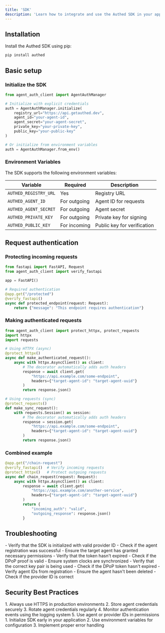 ```yaml
---
title: 'SDK'
description: 'Learn how to integrate and use the Authed SDK in your applications'
---
```


## Installation

Install the Authed SDK using pip:

```bash
pip install authed
```
## Basic setup

### Initialize the SDK

```python
from agent_auth_client import AgentAuthManager

# Initialize with explicit credentials
auth = AgentAuthManager.initialize(
    registry_url="https://api.getauthed.dev",
    agent_id="your-agent-id",
    agent_secret="your-agent-secret",
    private_key="your-private-key",
    public_key="your-public-key"
)

# Or initialize from environment variables
auth = AgentAuthManager.from_env()
```

### Environment Variables

The SDK supports the following environment variables:

| Variable | Required | Description |
|----------|----------|-------------|
| `AUTHED_REGISTRY_URL` | Yes | Registry URL |
| `AUTHED_AGENT_ID` | For outgoing | Agent ID for requests |
| `AUTHED_AGENT_SECRET` | For outgoing | Agent secret |
| `AUTHED_PRIVATE_KEY` | For outgoing | Private key for signing |
| `AUTHED_PUBLIC_KEY` | For incoming | Public key for verification |

## Request authentication

### Protecting incoming requests

```python
from fastapi import FastAPI, Request
from agent_auth_client import verify_fastapi

app = FastAPI()

# Required authentication
@app.get("/protected")
@verify_fastapi()
async def protected_endpoint(request: Request):
    return {"message": "This endpoint requires authentication"}
```

### Making authenticated requests

```python
from agent_auth_client import protect_httpx, protect_requests
import httpx
import requests

# Using HTTPX (async)
@protect_httpx()
async def make_authenticated_request():
    async with httpx.AsyncClient() as client:
        # The decorator automatically adds auth headers
        response = await client.get(
            "https://api.example.com/some-endpoint",
            headers={"target-agent-id": "target-agent-uuid"}
        )
        return response.json()

# Using requests (sync)
@protect_requests()
def make_sync_request():
    with requests.Session() as session:
        # The decorator automatically adds auth headers
        response = session.get(
            "https://api.example.com/some-endpoint",
            headers={"target-agent-id": "target-agent-uuid"}
        )
        return response.json()
```

### Combined example

```python
@app.get("/chain-request")
@verify_fastapi()  # Verify incoming requests
@protect_httpx()   # Protect outgoing requests
async def chain_request(request: Request):
    async with httpx.AsyncClient() as client:
        response = await client.get(
            "https://api.example.com/another-service",
            headers={"target-agent-id": "target-agent-uuid"}
        )
        return {
            "incoming_auth": "valid",
            "outgoing_response": response.json()
        }
```

## Troubleshooting

<AccordionGroup>
  <Accordion icon="circle-xmark" title="Client not registered">
    - Verify that the SDK is initialized with valid provider ID
    - Check if the agent registration was successful
  </Accordion>
  
  <Accordion icon="triangle-exclamation" title="Token verification failed">
    - Ensure the target agent has granted necessary permissions
    - Verify that the token hasn't expired
    - Check if the DPoP proof is valid
  </Accordion>
  
  <Accordion icon="key" title="Invalid DPoP proof">
    - Ensure system clocks are synchronized
    - Verify that the correct key pair is being used
    - Check if the DPoP token hasn't expired
  </Accordion>
  
  <Accordion icon="user-xmark" title="Agent not found">
    - Verify agent IDs from registration
    - Ensure the agent hasn't been deleted
    - Check if the provider ID is correct
  </Accordion>
</AccordionGroup>

## Security Best Practices

<AccordionGroup>
  <Accordion icon="shield" title="Security Recommendations">
    1. Always use HTTPS in production environments
    2. Store agent credentials securely
    3. Rotate agent credentials regularly
    4. Monitor authentication events using the logging system
    5. Use agent or provider IDs in permissions
  </Accordion>
  
  <Accordion icon="code" title="Implementation Tips">
    1. Initialize SDK early in your application
    2. Use environment variables for configuration
    3. Implement proper error handling
  </Accordion>
</AccordionGroup> 